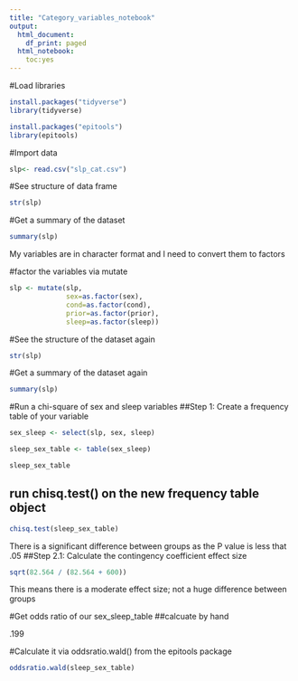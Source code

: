 ```yaml
---
title: "Category_variables_notebook"
output:
  html_document:
    df_print: paged
  html_notebook: 
    toc:yes
---
```

#Load libraries
```r
install.packages("tidyverse")
library(tidyverse)

install.packages("epitools")
library(epitools)
```
#Import data
```r
slp<- read.csv("slp_cat.csv")
```
#See structure of data frame
```r
str(slp)
```
#Get a summary of the dataset
```r
summary(slp)
```
My variables are in character format and I need
to convert them to factors

#factor the variables via mutate
```r
slp <- mutate(slp, 
              sex=as.factor(sex),
              cond=as.factor(cond),
              prior=as.factor(prior),
              sleep=as.factor(sleep))
```
#See the structure of the dataset again
```r
str(slp)
```
#Get a summary of the dataset again
```r
summary(slp)
```

#Run a chi-square of sex and sleep variables
##Step 1: Create a frequency table of your variable
```r
sex_sleep <- select(slp, sex, sleep)
```


```r
sleep_sex_table <- table(sex_sleep)

sleep_sex_table
```

## run chisq.test() on the new frequency table object
```r
chisq.test(sleep_sex_table)
```
There is a significant difference between groups as the P value is less that .05
##Step 2.1: Calculate the contingency coefficient effect size
```r
sqrt(82.564 / (82.564 + 600))
```
This means there is a moderate effect size; not a huge difference between groups

#Get odds ratio of our sex_sleep_table
##calcuate by hand

.199

#Calculate it via oddsratio.wald() from the epitools package
```r
oddsratio.wald(sleep_sex_table)
```

